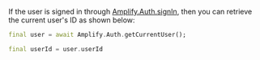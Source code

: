 If the user is signed in through [Amplify.Auth.signIn](/[platform]/build-a-backend/auth/enable-sign-in/), then you can retrieve the current user's ID as shown below:

```dart
final user = await Amplify.Auth.getCurrentUser();

final userId = user.userId
```
